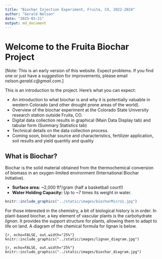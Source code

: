 ```yaml
---
title: "Biochar Injection Experiment, Fruita, CO, 2022-2024"
author: "Gerald Nelson"
date: "2025-03-21"
output: md_document
---
```


# Welcome to the Fruita Biochar Project

[Note: This is an early version of this website. Expect problems. If you find one or just have a suggestion for improvements, please email *nelson.gerald.c\@gmail.com*.]

This is an introduction to the project. Here's what you can expect:

-   An introduction to what biochar is and why it is potentially valuable in western Colorado (and other drought prone areas of the world).
-   Overview of the biochar experiment at the Colorado State University research station outside Fruita, CO.
-   Digital data collection results in graphical (Main Data Display tab) and tabular form (Summary Statistics tab)
-   Technical details on the data collection process.
-   Coming soon, biochar source and characteristics, fertilizer application, soil results and yield quantity and quality

## What is Biochar?

Biochar is the solid material obtained from the thermochemical conversion of biomass in an oxygen-limited environment (International Biochar Initiative).

-   **Surface area:** \~2,000 ft²/gram (half a basketball court!)
-   **Water Holding Capacity:** Up to \~7 times its weight in water.

```r
knitr::include_graphics("../static/images/biocharMicro1.jpg")
```

For those interested in the chemistry, a bit of biological history is in order. In plant-based biochar, a key element of vascular plants is the carbohydrate *lignan*. It provides the support structure for plants, allowing them to adapt to life on land. A diagram of the chemical formula for lignan is below.

`{r, echo=FALSE, out.width="25%"} knitr::include_graphics("../static/images/lignan_diagram.jpg")`

`{r, echo=FALSE, out.width="25%"} knitr::include_graphics("../static/images/biochar_diagram.jpg")`
